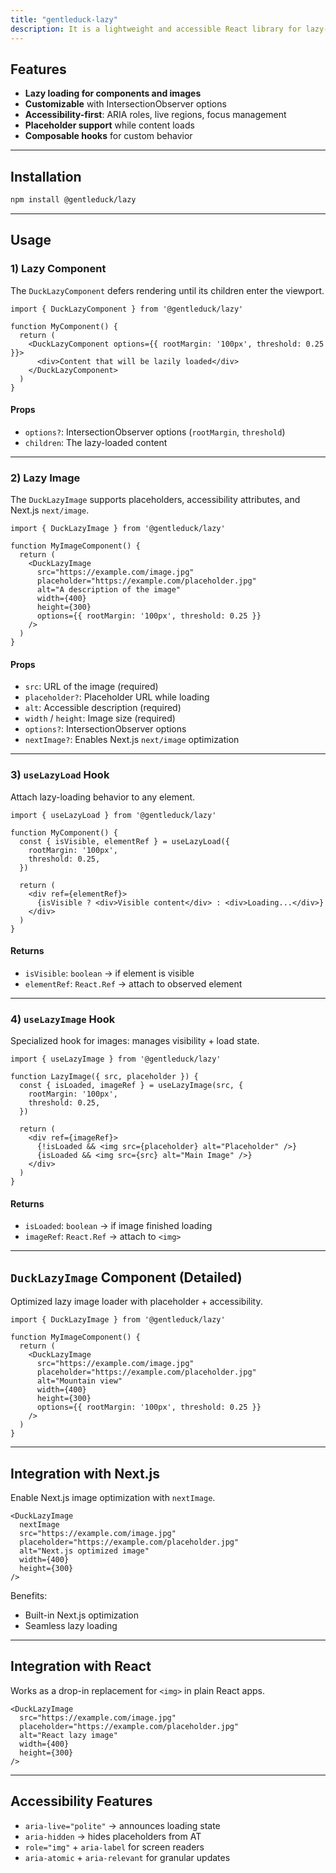 ```yaml
---
title: "gentleduck-lazy"
description: It is a lightweight and accessible React library for lazy-loading images and components. It uses the IntersectionObserver API to trigger loading when content enters the viewport, ensuring smooth performance and accessibility.
---
```


## Features

- **Lazy loading for components and images**  
- **Customizable** with IntersectionObserver options  
- **Accessibility-first**: ARIA roles, live regions, focus management  
- **Placeholder support** while content loads  
- **Composable hooks** for custom behavior  

---

## Installation

```bash
npm install @gentleduck/lazy
````

---

## Usage

### 1) Lazy Component

The `DuckLazyComponent` defers rendering until its children enter the viewport.

<CodeBlockWrapper>

```tsx
import { DuckLazyComponent } from '@gentleduck/lazy'

function MyComponent() {
  return (
    <DuckLazyComponent options={{ rootMargin: '100px', threshold: 0.25 }}>
      <div>Content that will be lazily loaded</div>
    </DuckLazyComponent>
  )
}
```

</CodeBlockWrapper>

#### Props

* `options?`: IntersectionObserver options (`rootMargin`, `threshold`)
* `children`: The lazy-loaded content

---

### 2) Lazy Image

The `DuckLazyImage` supports placeholders, accessibility attributes, and Next.js `next/image`.

<CodeBlockWrapper>

```tsx
import { DuckLazyImage } from '@gentleduck/lazy'

function MyImageComponent() {
  return (
    <DuckLazyImage
      src="https://example.com/image.jpg"
      placeholder="https://example.com/placeholder.jpg"
      alt="A description of the image"
      width={400}
      height={300}
      options={{ rootMargin: '100px', threshold: 0.25 }}
    />
  )
}
```

</CodeBlockWrapper>

#### Props

* `src`: URL of the image (required)
* `placeholder?`: Placeholder URL while loading
* `alt`: Accessible description (required)
* `width` / `height`: Image size (required)
* `options?`: IntersectionObserver options
* `nextImage?`: Enables Next.js `next/image` optimization

---

### 3) `useLazyLoad` Hook

Attach lazy-loading behavior to any element.

<CodeBlockWrapper>

```tsx
import { useLazyLoad } from '@gentleduck/lazy'

function MyComponent() {
  const { isVisible, elementRef } = useLazyLoad({
    rootMargin: '100px',
    threshold: 0.25,
  })

  return (
    <div ref={elementRef}>
      {isVisible ? <div>Visible content</div> : <div>Loading...</div>}
    </div>
  )
}
```

</CodeBlockWrapper>

#### Returns

* `isVisible`: `boolean` → if element is visible
* `elementRef`: `React.Ref` → attach to observed element

---

### 4) `useLazyImage` Hook

Specialized hook for images: manages visibility + load state.

<CodeBlockWrapper>

```tsx
import { useLazyImage } from '@gentleduck/lazy'

function LazyImage({ src, placeholder }) {
  const { isLoaded, imageRef } = useLazyImage(src, {
    rootMargin: '100px',
    threshold: 0.25,
  })

  return (
    <div ref={imageRef}>
      {!isLoaded && <img src={placeholder} alt="Placeholder" />}
      {isLoaded && <img src={src} alt="Main Image" />}
    </div>
  )
}
```

</CodeBlockWrapper>

#### Returns

* `isLoaded`: `boolean` → if image finished loading
* `imageRef`: `React.Ref` → attach to `<img>`

---

## `DuckLazyImage` Component (Detailed)

Optimized lazy image loader with placeholder + accessibility.

<CodeBlockWrapper>

```tsx
import { DuckLazyImage } from '@gentleduck/lazy'

function MyImageComponent() {
  return (
    <DuckLazyImage
      src="https://example.com/image.jpg"
      placeholder="https://example.com/placeholder.jpg"
      alt="Mountain view"
      width={400}
      height={300}
      options={{ rootMargin: '100px', threshold: 0.25 }}
    />
  )
}
```

</CodeBlockWrapper>

---

## Integration with Next.js

Enable Next.js image optimization with `nextImage`.

<CodeBlockWrapper>

```tsx
<DuckLazyImage
  nextImage
  src="https://example.com/image.jpg"
  placeholder="https://example.com/placeholder.jpg"
  alt="Next.js optimized image"
  width={400}
  height={300}
/>
```

</CodeBlockWrapper>

Benefits:

* Built-in Next.js optimization
* Seamless lazy loading

---

## Integration with React

Works as a drop-in replacement for `<img>` in plain React apps.

<CodeBlockWrapper>

```tsx
<DuckLazyImage
  src="https://example.com/image.jpg"
  placeholder="https://example.com/placeholder.jpg"
  alt="React lazy image"
  width={400}
  height={300}
/>
```

</CodeBlockWrapper>

---

## Accessibility Features

* `aria-live="polite"` → announces loading state
* `aria-hidden` → hides placeholders from AT
* `role="img"` + `aria-label` for screen readers
* `aria-atomic` + `aria-relevant` for granular updates

